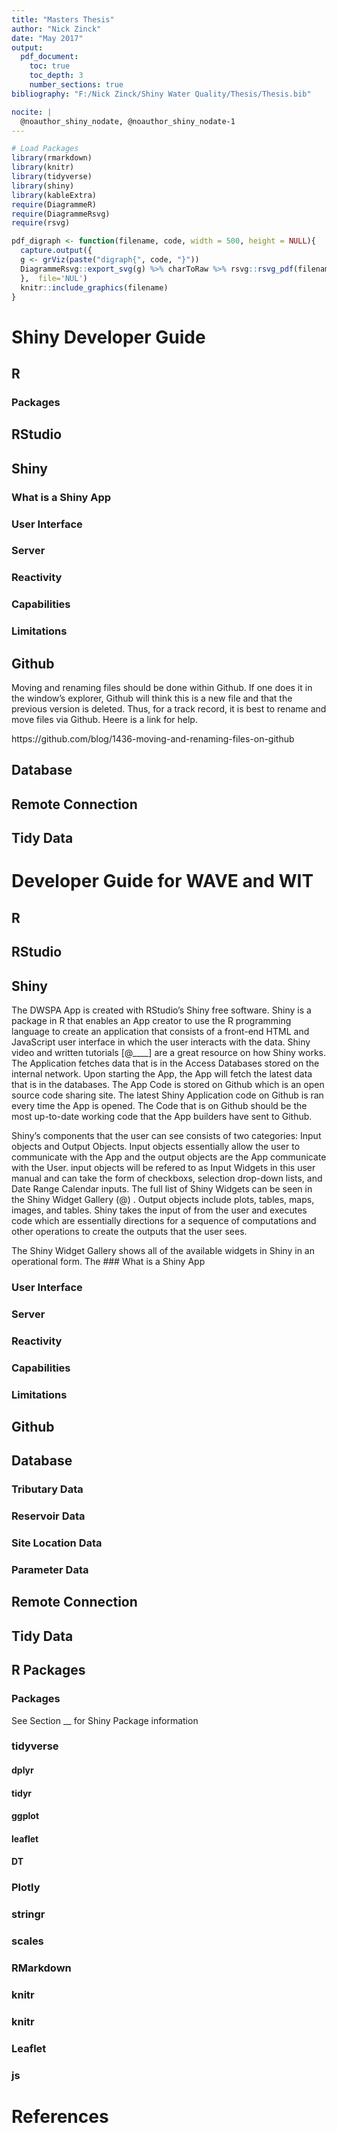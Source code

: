 ```yaml
---
title: "Masters Thesis"
author: "Nick Zinck"
date: "May 2017"
output: 
  pdf_document:
    toc: true
    toc_depth: 3
    number_sections: true
bibliography: "F:/Nick Zinck/Shiny Water Quality/Thesis/Thesis.bib"

nocite: | 
  @noauthor_shiny_nodate, @noauthor_shiny_nodate-1
---
```


```r
# Load Packages
library(rmarkdown)
library(knitr)
library(tidyverse)
library(shiny)
library(kableExtra)
require(DiagrammeR)
require(DiagrammeRsvg)
require(rsvg)
```

```r
pdf_digraph <- function(filename, code, width = 500, height = NULL){
  capture.output({
  g <- grViz(paste("digraph{", code, "}"))
  DiagrammeRsvg::export_svg(g) %>% charToRaw %>% rsvg::rsvg_pdf(filename, width = width, height = height)
  },  file='NUL')
  knitr::include_graphics(filename)
}
```


# Shiny Developer Guide

## R
### Packages
## RStudio
## Shiny
### What is a Shiny App
### User Interface
### Server
### Reactivity
### Capabilities
### Limitations
## Github

Moving and renaming files should be done within Github.
If one does it in the window's explorer, Github will think this is a new file and that the previous version is deleted. Thus, for a track record, it is best to rename and move files via Github. Heere is a link for help.


https://github.com/blog/1436-moving-and-renaming-files-on-github


## Database
## Remote Connection
## Tidy Data



# Developer Guide for WAVE and WIT

## R

## RStudio

## Shiny


The DWSPA App is created with RStudio's Shiny free software. Shiny is a package in R that enables an App creator to use the R programming language to create an application that consists of a front-end HTML and JavaScript user interface in which the user interacts with the data. Shiny video and written tutorials [@____] are a great resource on how Shiny works. The Application fetches data that is in the Access Databases stored on the internal network. Upon starting the App, the App will fetch the latest data that is in the databases. The App Code is stored on Github which is an open source code sharing site. The latest Shiny Application code on Github is ran every time the App is opened. The Code that is on Github should be the most up-to-date working code that the App builders have sent to Github.

Shiny's components that the user can see consists of two categories: Input objects and Output Objects. Input objects essentially allow the user to communicate with the App and the  output objects are the App communicate with the User. input objects will be refered to as Input Widgets in this user manual and can take the form of checkboxs, selection drop-down lists, and Date Range Calendar inputs. The full list of Shiny Widgets can be seen in the Shiny Widget Gallery (@) . Output objects include plots, tables, maps, images, and tables. Shiny takes the input of from the user and executes code which are essentially directions for a sequence of computations and other operations to create the outputs that the user sees.

The Shiny Widget Gallery shows all of the available widgets in Shiny in an operational form. The 
### What is a Shiny App

### User Interface

### Server

### Reactivity

### Capabilities

### Limitations

## Github

## Database

### Tributary Data

### Reservoir Data

### Site Location Data

### Parameter Data

## Remote Connection

## Tidy Data

## R Packages

### Packages

See Section __ for Shiny Package information

### tidyverse

#### dplyr

#### tidyr

#### ggplot

#### leaflet

#### DT

### Plotly

### stringr

### scales

### RMarkdown

### knitr

### knitr

### Leaflet

### js



# References